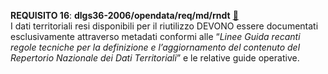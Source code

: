 ::: {#req-16 .callout-important appearance="simple" icon=false}
[**REQUISITO 16**]{.testo-rosso}: **dlgs36-2006/opendata/req/md/rndt** [🔗](#req-16){.link-req}<br>
I dati territoriali resi disponibili per il riutilizzo DEVONO essere documentati esclusivamente attraverso metadati conformi alle "*Linee Guida recanti regole tecniche per la definizione e l’aggiornamento del contenuto del Repertorio Nazionale dei Dati Territoriali*" e le relative guide operative.
:::

